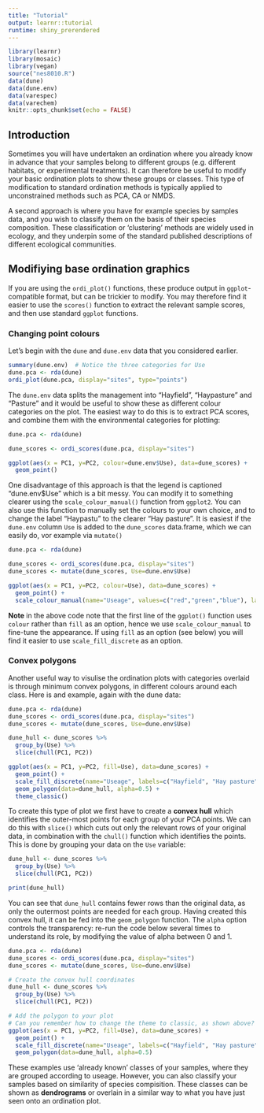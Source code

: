 ```yaml
---
title: "Tutorial"
output: learnr::tutorial
runtime: shiny_prerendered
---
```


```r
library(learnr)
library(mosaic)
library(vegan)
source("nes8010.R")
data(dune)
data(dune.env)
data(varespec)
data(varechem)
knitr::opts_chunk$set(echo = FALSE)
```


## Introduction
Sometimes you will have undertaken an ordination where you already know in 
advance that your samples belong to different groups (e.g. different habitats,
or experimental treatments). It can therefore be useful to modify your basic
ordination plots to show these groups or classes. This type of modification to
standard ordination methods is typically applied to unconstrained methods such
as PCA, CA or NMDS.

A second approach is where you have for example species by samples data, and
you wish to classify them on the basis of their species composition. These
classification or 'clustering' methods are widely used in ecology, and they
underpin some of the standard published descriptions of different ecological
communities.

## Modifiying base ordination graphics
If you are using the `ordi_plot()` functions, these produce output in `ggplot`-
compatible format, but can be trickier to modify. You may therefore find it
easier to use the `scores()` function to extract the relevant sample scores,
and then use standard `ggplot` functions.

### Changing point colours
Let's begin with the `dune` and `dune.env` data that you considered earlier.

```r
summary(dune.env)  # Notice the three categories for Use
dune.pca <- rda(dune)
ordi_plot(dune.pca, display="sites", type="points")
```

The `dune.env` data splits the management into "Hayfield", "Haypasture" and
"Pasture" and it would be useful to show these as different colour categories
on the plot. The easiest way to do this is to extract PCA scores, and combine
them with the environmental categories for plotting:

```r
dune.pca <- rda(dune)
```

```r
dune_scores <- ordi_scores(dune.pca, display="sites")

ggplot(aes(x = PC1, y=PC2, colour=dune.env$Use), data=dune_scores) +
  geom_point()

```

One disadvantage of this approach is that the legend is captioned "dune.env$Use"
which is a bit messy. You can modify it to something clearer using the
`scale_colour_manual()` function from `ggplot2`. You can also use this function
to manually set the colours to your own choice, and to change the label "Haypastu"
to the clearer "Hay pasture". It is easiest if the `dune.env` column `Use` is
added to the `dune_scores` data.frame, which we can easily do, vor example via
`mutate()`

```r
dune.pca <- rda(dune)
```
```r
dune_scores <- ordi_scores(dune.pca, display="sites")
dune_scores <- mutate(dune_scores, Use=dune.env$Use)

ggplot(aes(x = PC1, y=PC2, colour=Use), data=dune_scores) +
  geom_point() +
  scale_colour_manual(name="Useage", values=c("red","green","blue"), labels=c("Hayfield", "Hay pasture", "Pasture"))

```

**Note** in the above code note that the first line of the `ggplot()` function
uses `colour` rather than `fill` as an option, hence we use `scale_colour_manual`
to fine-tune the appearance. If using `fill` as an option (see below) you will
find it easier to use `scale_fill_discrete` as an option.

### Convex polygons
Another useful way to visulise the ordination plots with categories overlaid is
through minimum convex polygons, in different colours around each class. Here is
and example, again with the dune data:

```r
dune.pca <- rda(dune)
dune_scores <- ordi_scores(dune.pca, display="sites")
dune_scores <- mutate(dune_scores, Use=dune.env$Use)

dune_hull <- dune_scores %>% 
  group_by(Use) %>% 
  slice(chull(PC1, PC2))

ggplot(aes(x = PC1, y=PC2, fill=Use), data=dune_scores) +
  geom_point() +
  scale_fill_discrete(name="Useage", labels=c("Hayfield", "Hay pasture", "Pasture")) +
  geom_polygon(data=dune_hull, alpha=0.5) +
  theme_classic()

```

To create this type of plot we first have to create a **convex hull** which
identifies the outer-most points for each group of your PCA points. We can do
this with `slice()` which cuts out only the relevant rows of your original data,
in combination with the `chull()` function which identifies the points. This is
done by grouping your data on the `Use` variable:

```r
dune_hull <- dune_scores %>% 
  group_by(Use) %>% 
  slice(chull(PC1, PC2))

print(dune_hull)
```

You can see that `dune_hull` contains fewer rows than the original data, as only
the outermost points are needed for each group. Having created this convex hull,
it can be fed into the `geom_polygon` function. The `alpha` option controls the
transparency: re-run the code below several times to understand its role, by
modifying the value of alpha between 0 and 1.

```r
dune.pca <- rda(dune)
dune_scores <- ordi_scores(dune.pca, display="sites")
dune_scores <- mutate(dune_scores, Use=dune.env$Use)
```
```r
# Create the convex hull coordinates
dune_hull <- dune_scores %>% 
  group_by(Use) %>% 
  slice(chull(PC1, PC2))

# Add the polygon to your plot
# Can you remember how to change the theme to classic, as shown above?
ggplot(aes(x = PC1, y=PC2, fill=Use), data=dune_scores) +
  geom_point() +
  scale_fill_discrete(name="Useage", labels=c("Hayfield", "Hay pasture", "Pasture")) +
  geom_polygon(data=dune_hull, alpha=0.5)

```

These examples use 'already known' classes of your samples, where they are
grouped according to useage. However, you can also classify your samples based
on similarity of species compisition. These classes can be shown as **dendrograms**
or overlain in a similar way to what you have just seen onto an ordination plot.